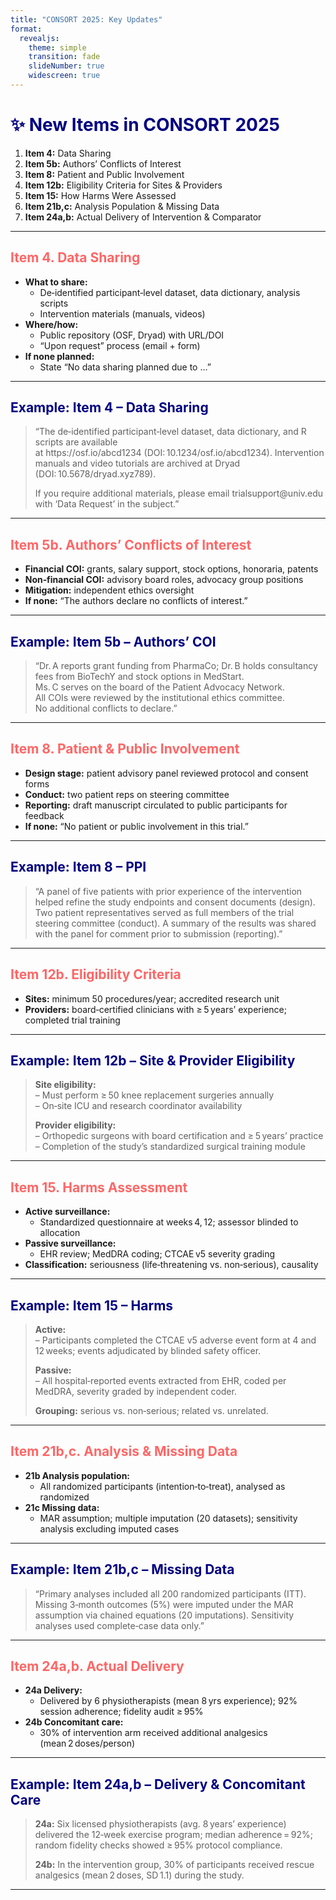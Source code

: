 ```yaml
---
title: "CONSORT 2025: Key Updates"
format:
  revealjs:
    theme: simple
    transition: fade
    slideNumber: true
    widescreen: true
---
```


# [✨ New Items in CONSORT 2025]{style="color:navy;"}

1. **Item 4:** Data Sharing  
2. **Item 5b:** Authors’ Conflicts of Interest  
3. **Item 8:** Patient and Public Involvement  
4. **Item 12b:** Eligibility Criteria for Sites & Providers  
5. **Item 15:** How Harms Were Assessed  
6. **Item 21b,c:** Analysis Population & Missing Data  
7. **Item 24a,b:** Actual Delivery of Intervention & Comparator

---

## [Item 4. Data Sharing]{style="color:#FF6666;"}

- **What to share:**  
  - De‐identified participant‐level dataset, data dictionary, analysis scripts  
  - Intervention materials (manuals, videos)  
- **Where/how:**  
  - Public repository (OSF, Dryad) with URL/DOI  
  - “Upon request” process (email + form)  
- **If none planned:**  
  - State “No data sharing planned due to …​”

---

## [Example: Item 4 – Data Sharing]{style="color:navy;"}

> “The de‑identified participant‑level dataset, data dictionary, and R scripts are available at https://osf.io/abcd1234 (DOI: 10.1234/osf.io/abcd1234). Intervention manuals and video tutorials are archived at Dryad (DOI: 10.5678/dryad.xyz789).  
>  
> If you require additional materials, please email trialsupport@univ.edu with ‘Data Request’ in the subject.”

---

## [Item 5b. Authors’ Conflicts of Interest]{style="color:#FF6666;"}

- **Financial COI:** grants, salary support, stock options, honoraria, patents  
- **Non‑financial COI:** advisory board roles, advocacy group positions  
- **Mitigation:** independent ethics oversight  
- **If none:** “The authors declare no conflicts of interest.”

---

## [Example: Item 5b – Authors’ COI]{style="color:navy;"}

> “Dr. A reports grant funding from PharmaCo; Dr. B holds consultancy fees from BioTechY and stock options in MedStart.  
> Ms. C serves on the board of the Patient Advocacy Network.  
> All COIs were reviewed by the institutional ethics committee.  
> No additional conflicts to declare.”

---

## [Item 8. Patient & Public Involvement]{style="color:#FF6666;"}

- **Design stage:** patient advisory panel reviewed protocol and consent forms  
- **Conduct:** two patient reps on steering committee  
- **Reporting:** draft manuscript circulated to public participants for feedback  
- **If none:** “No patient or public involvement in this trial.”

---

## [Example: Item 8 – PPI]{style="color:navy;"}

> “A panel of five patients with prior experience of the intervention helped refine the study endpoints and consent documents (design). Two patient representatives served as full members of the trial steering committee (conduct). A summary of the results was shared with the panel for comment prior to submission (reporting).”

---

## [Item 12b. Eligibility Criteria]{style="color:#FF6666;"}

- **Sites:** minimum 50 procedures/year; accredited research unit  
- **Providers:** board‐certified clinicians with ≥ 5 years’ experience; completed trial training

---

## [Example: Item 12b – Site & Provider Eligibility]{style="color:navy;"}

> **Site eligibility:**  
> – Must perform ≥ 50 knee replacement surgeries annually  
> – On‑site ICU and research coordinator availability  
>  
> **Provider eligibility:**  
> – Orthopedic surgeons with board certification and ≥ 5 years’ practice  
> – Completion of the study’s standardized surgical training module

---

## [Item 15. Harms Assessment]{style="color:#FF6666;"}

- **Active surveillance:**  
  - Standardized questionnaire at weeks 4, 12; assessor blinded to allocation  
- **Passive surveillance:**  
  - EHR review; MedDRA coding; CTCAE v5 severity grading  
- **Classification:** seriousness (life‑threatening vs. non‑serious), causality

---

## [Example: Item 15 – Harms]{style="color:navy;"}

> **Active:**  
> – Participants completed the CTCAE v5 adverse event form at 4 and 12 weeks; events adjudicated by blinded safety officer.  
>  
> **Passive:**  
> – All hospital‐reported events extracted from EHR, coded per MedDRA, severity graded by independent coder.  
>  
> **Grouping:** serious vs. non‑serious; related vs. unrelated.

---

## [Item 21b,c. Analysis & Missing Data]{style="color:#FF6666;"}

- **21b Analysis population:**  
  - All randomized participants (intention‑to‑treat), analysed as randomized  
- **21c Missing data:**  
  - MAR assumption; multiple imputation (20 datasets); sensitivity analysis excluding imputed cases

---

## [Example: Item 21b,c – Missing Data]{style="color:navy;"}

> “Primary analyses included all 200 randomized participants (ITT). Missing 3‑month outcomes (5%) were imputed under the MAR assumption via chained equations (20 imputations). Sensitivity analyses used complete‑case data only.”

---

## [Item 24a,b. Actual Delivery]{style="color:#FF6666;"}

- **24a Delivery:**  
  - Delivered by 6 physiotherapists (mean 8 yrs experience); 92% session adherence; fidelity audit ≥ 95%  
- **24b Concomitant care:**  
  - 30% of intervention arm received additional analgesics (mean 2 doses/person)

---

## [Example: Item 24a,b – Delivery & Concomitant Care]{style="color:navy;"}

> **24a:** Six licensed physiotherapists (avg. 8 years’ experience) delivered the 12‑week exercise program; median adherence = 92%; random fidelity checks showed ≥ 95% protocol compliance.  
>  
> **24b:** In the intervention group, 30% of participants received rescue analgesics (mean 2 doses, SD 1.1) during the study.

---


